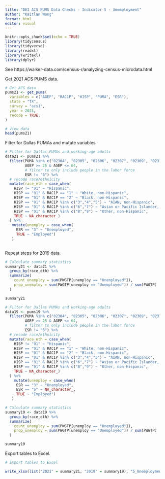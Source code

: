 ---
title: "DEI ACS PUMS Data Checks - Indicator 5 - Unemployment"
author: "Kaitlan Wong"
format: html
editor: visual
---

```{r setup, include=FALSE}
knitr::opts_chunk$set(echo = TRUE)
library(tidycensus) 
library(tidyverse) 
library(readxl) 
library(writexl) 
library(dplyr)
```

See https://walker-data.com/census-r/analyzing-census-microdata.html

Get 2021 ACS PUMS data.

```{r}
# Get ACS data
pums21 <- get_pums(
  variables = c("AGEP", "RAC1P", "HISP", "PUMA", "ESR"),
  state = "TX",
  survey = "acs1",
  year = 2021,
  recode = TRUE,
)

# View data
head(pums21)
```

Filter for Dallas PUMAs and mutate variables

```{r}
# Filter for Dallas PUMAs and working-age adults
data21 <- pums21 %>%
  filter(PUMA %in% c("02304", "02305", "02306", "02307", "02309", "02310", "02311", "02312", "02313", "02314", "02315", "02316", "02319", "01901", "02001"),
         AGEP >= 25 & AGEP <= 64,
         # filter to only include people in the labor force
         ESR != "6") %>%
  # recode race/ethnicity
  mutate(race_eth = case_when(
    HISP != "01" ~ "Hispanic",
    HISP == "01" & RAC1P == "1" ~ "White, non-Hispanic",
    HISP == "01" & RAC1P == "2" ~ "Black, non-Hispanic",
    HISP == "01" & RAC1P %in% c("3","4","5") ~ "AIAN, non-Hispanic",
    HISP == "01" & RAC1P %in% c("6","7") ~ "Asian or Pacific Islander, non-Hispanic",
    HISP == "01" & RAC1P %in% c("8","9") ~ "Other, non-Hispanic",
    TRUE ~ NA_character_)
  ) %>%
   mutate(unemploy = case_when(
     ESR == "3" ~ "Unemployed",
     TRUE ~ "Employed")
   )
     
```

Repeat steps for 2019 data.

```{r}
# Calculate summary statistics
summary21 <- data21 %>%
  group_by(race_eth) %>%
  summarize(
    count_unemploy = sum(PWGTP[unemploy == "Unemployed"]),
    prop_unemploy = sum(PWGTP[unemploy == "Unemployed"]) / sum(PWGTP)
  )

summary21
```

```{r}
# Filter for Dallas PUMAs and working-age adults
data19 <- pums19 %>%
  filter(PUMA %in% c("02304", "02305", "02306", "02307", "02309", "02310", "02311", "02312", "02313", "02314", "02315", "02316", "02319", "01901", "02001"),
         AGEP >= 25 & AGEP <= 64,
         # filter to only include people in the labor force
         ESR != "6") %>%
  # recode race/ethnicity
  mutate(race_eth = case_when(
    HISP != "01" ~ "Hispanic",
    HISP == "01" & RAC1P == "1" ~ "White, non-Hispanic",
    HISP == "01" & RAC1P == "2" ~ "Black, non-Hispanic",
    HISP == "01" & RAC1P %in% c("3","4","5") ~ "AIAN, non-Hispanic",
    HISP == "01" & RAC1P %in% c("6","7") ~ "Asian or Pacific Islander, non-Hispanic",
    HISP == "01" & RAC1P %in% c("8","9") ~ "Other, non-Hispanic",
    TRUE ~ NA_character_)
  ) %>%
    mutate(unemploy = case_when(
     ESR == "3" ~ "Unemployed",
     ESR == "6" ~ NA_character_,
     TRUE ~ "Employed")
   )

# Calculate summary statistics
summary19 <- data19 %>%
  group_by(race_eth) %>%
  summarize(
    count_unemploy = sum(PWGTP[unemploy == "Unemployed"]),
    prop_unemploy = sum(PWGTP[unemploy == "Unemployed"]) / sum(PWGTP)
  )

summary19
```

Export tables to Excel.

```{r}
# Export tables to Excel

write_xlsx(list("2021" = summary21, "2019" = summary19), "5_Unemployment.xlsx")
```
